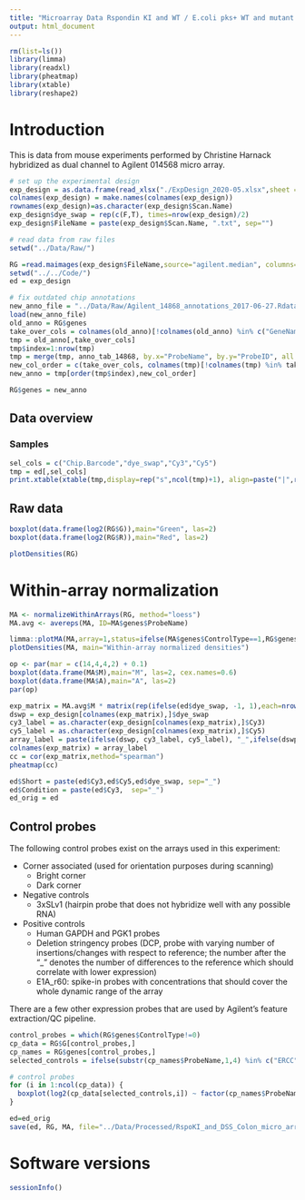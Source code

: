 ```yaml
---
title: "Microarray Data Rspondin KI and WT / E.coli pks+ WT and mutant + DSS - Reanalysis with LIMMA"
output: html_document
---
```


```r
rm(list=ls())
library(limma)
library(readxl)
library(pheatmap)
library(xtable)
library(reshape2)
```

# Introduction

This is data from mouse experiments performed by Christine Harnack hybridized as dual channel to Agilent 014568 micro array. 

```r
# set up the experimental design
exp_design = as.data.frame(read_xlsx("./ExpDesign_2020-05.xlsx",sheet = 1))
colnames(exp_design) = make.names(colnames(exp_design))
rownames(exp_design)=as.character(exp_design$Scan.Name)
exp_design$dye_swap = rep(c(F,T), times=nrow(exp_design)/2)
exp_design$FileName = paste(exp_design$Scan.Name, ".txt", sep="")

# read data from raw files
setwd("../Data/Raw/")

RG =read.maimages(exp_design$FileName,source="agilent.median", columns=list(G="gProcessedSignal",R="rProcessedSignal"))
setwd("../../Code/")
ed = exp_design

# fix outdated chip annotations
new_anno_file = "../Data/Raw/Agilent_14868_annotations_2017-06-27.Rdata"
load(new_anno_file)
old_anno = RG$genes
take_over_cols = colnames(old_anno)[!colnames(old_anno) %in% c("GeneName","Description","SystematicName")]
tmp = old_anno[,take_over_cols]
tmp$index=1:nrow(tmp)
tmp = merge(tmp, anno_tab_14868, by.x="ProbeName", by.y="ProbeID", all.x=T, sort=F)
new_col_order = c(take_over_cols, colnames(tmp)[!colnames(tmp) %in% take_over_cols])
new_anno = tmp[order(tmp$index),new_col_order]

RG$genes = new_anno
```


## Data overview


### Samples 

```r
sel_cols = c("Chip.Barcode","dye_swap","Cy3","Cy5")
tmp = ed[,sel_cols]
print.xtable(xtable(tmp,display=rep("s",ncol(tmp)+1), align=paste("|",rep("l|", ncol(tmp)+1)), file="" , include.rownames=F), type="html")
```

## Raw data

```r
boxplot(data.frame(log2(RG$G)),main="Green", las=2)
boxplot(data.frame(log2(RG$R)),main="Red", las=2)

plotDensities(RG)
```

# Within-array normalization

```r
MA <- normalizeWithinArrays(RG, method="loess")
MA.avg <- avereps(MA, ID=MA$genes$ProbeName)

limma::plotMA(MA,array=1,status=ifelse(MA$genes$ControlType==1,RG$genes$ProbeName,"gene"),cex=1, legend=F)
plotDensities(MA, main="Within-array normalized densities")

op <- par(mar = c(14,4,4,2) + 0.1)
boxplot(data.frame(MA$M),main="M", las=2, cex.names=0.6)
boxplot(data.frame(MA$A),main="A", las=2)
par(op)
```

```r
exp_matrix = MA.avg$M * matrix(rep(ifelse(ed$dye_swap, -1, 1),each=nrow(MA.avg$M)),nrow(MA.avg$M),ncol(MA.avg$M))
dswp = exp_design[colnames(exp_matrix),]$dye_swap
cy3_label = as.character(exp_design[colnames(exp_matrix),]$Cy3)
cy5_label = as.character(exp_design[colnames(exp_matrix),]$Cy5)
array_label = paste(ifelse(dswp, cy3_label, cy5_label), "_",ifelse(dswp,cy5_label, cy3_label),"_",dswp ,sep="")
colnames(exp_matrix) = array_label
cc = cor(exp_matrix,method="spearman")
pheatmap(cc)
```

```r
ed$Short = paste(ed$Cy3,ed$Cy5,ed$dye_swap, sep="_")
ed$Condition = paste(ed$Cy3,  sep="_")
ed_orig = ed
```

## Control probes

The following control probes exist on the arrays used in this experiment:

* Corner associated (used for orientation purposes during scanning)
  * Bright corner 
  * Dark corner 
* Negative controls
  * 3xSLv1 (hairpin probe that does not hybridize well with any possible RNA)
* Positive controls
  * Human GAPDH and PGK1 probes
  * Deletion stringency probes (DCP, probe with varying number of insertions/changes with respect to reference; the number after the "_" denotes the number of differences to the reference which should correlate with lower expression)
  * E1A_r60: spike-in probes with concentrations that should cover the whole dynamic range of the array

There are a few other expression probes that are used by Agilent's feature extraction/QC pipeline. 

```r
control_probes = which(RG$genes$ControlType!=0)
cp_data = RG$G[control_probes,]
cp_names = RG$genes[control_probes,]
selected_controls = ifelse(substr(cp_names$ProbeName,1,4) %in% c("ERCC", "ETG0","ETG1") | substr(cp_names$ProbeName,1,2) == "RC",F,T)

# control probes
for (i in 1:ncol(cp_data)) {
  boxplot(log2(cp_data[selected_controls,i]) ~ factor(cp_names$ProbeName[selected_controls]),las=2, main=paste("Sample",i), outline=F, xlab="")
}
```


```r
ed=ed_orig
save(ed, RG, MA, file="../Data/Processed/RspoKI_and_DSS_Colon_micro_array_preprocessed_data.Rdata")
```

# Software versions

```r
sessionInfo()
```

